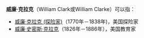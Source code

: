 '''威廉·克拉克'''（William Clark或William Clarke）可以指：

*[[威廉·克拉克_(探险家)|威廉·克拉克 (探险家)]]（1770年－1838年)，美国探险家
*[[威廉·史密斯·克拉克|威廉·史密斯·克拉克]]（1826年－1886年），美国教育家

{{Disambiguation|Cat=五字人名译名消歧义}}